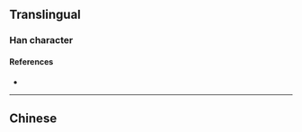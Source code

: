 {{also|嬡}}
{{character info}}
==Translingual==

===Han character===
{{Han char|rn=38|rad=女|as=10|sn=13|four=|canj=VBBE,XVBBE|ids=⿰女爱}}

====References====
* {{Han ref|kx=0269.181|hdz=21072.120|uh=5AD2|ud=23250}}

----

==Chinese==
{{zh-see|嬡}}